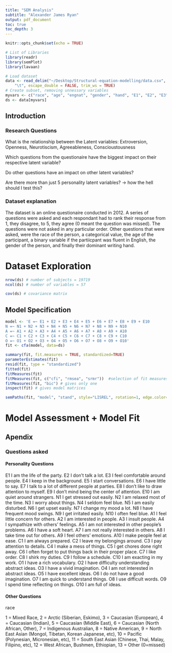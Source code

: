 ```yaml
---
title: "SEM Analysis"
subtitle: "Alexander James Ryan"
output: pdf_document
toc: true
toc_depth: 3
---
```


```r
knitr::opts_chunk$set(echo = TRUE)

# List of Libraries
library(readr)
library(semPlot)
library(lavaan)

# Load dataset
data <- read_delim("~/Desktop/Structural-equation-modelling/data.csv", 
    "\t", escape_double = FALSE, trim_ws = TRUE)
# Create subset, removing unnessary variables
myvars <- c("race", "age", "engnat", "gender", "hand", "E1", "E2", "E3", "E4", "E5", "E6", "E7", "E8", "E9", "E10", "N1", "N2", "N3", "N4", "N5", "N6", "N7", "N8", "N9", "N10", "A1", "A2", "A3", "A4", "A5", "A6", "A7", "A8", "A9", "A10", "C1", "C2", "C3", "C4", "C5", "C6", "C7", "C8", "C9", "C10", "O1", "O2", "O3", "O4", "O5", "O6", "O7", "O8", "O9", "O10")
ds <- data[myvars]
```

## Introduction

### Research Questions

What is the relationship between the Latent variables:
Extroversion, Openness, Neurotiscism, Agreeableness, Conscioustousness

Which questions from the questionaire have the biggest impact on their respective latent variable?

Do other questions have an impact on other latent variables?

Are there more than just 5 personality latent variables? -> how the hell should I test this?

### Dataset explanation

The dataset is an online questionaire conducted in 2012. A series of questions were asked and each respondant had to rank their response from 1, they disagree, to 5, they agree (0 meant the question was missed). The questions were not asked in any particular order. Other questions that were asked, were the race of the person, a categorical value, the age of the participant, a binary variable if the partiicpant was fluent in English, the gender of the person, and finally their dominant writing hand.

# Dataset Exploration
```r
nrow(ds) # number of subjects = 19719
ncol(ds) # number of variables = 57
```


```r
cov(ds) # covariance matrix
```







## Model Specification

```r
model <- 'E =~ E1 + E2 + E3 + E4 + E5 + E6 + E7 + E8 + E9 + E10
N =~ N1 + N2 + N3 + N4 + N5 + N6 + N7 + N8 + N9 + N10
A =~ A1 + A2 + A3 + A4 + A5 + A6 + A7 + A8 + A9 + A10
C =~ C1 + C2 + C3 + C4 + C5 + C6 + C7 + C8 + C9 + C10
O =~ O1 + O2 + O3 + O4 + O5 + O6 + O7 + O8 + O9 + O10' 
fit <- cfa(model, data=ds)

summary(fit, fit.measures = TRUE, standardized=TRUE)
parameterEstimates(fit)
resid(fit, type = "standardized")
fitted(fit)
fitMeasures(fit)
fitMeasures(fit, c("cfi", "rmsea", "srmr"))  #selection of fit measures
fitMeasures(fit, "bic") # gives only one
inspect(fit) # gives model matrices

semPaths(fit, "model", "stand", style="LISREL", rotation=1, edge.color="black", edge.label.cex=1, mar=c(10,1,2,1))

```




# Model Assessment + Model Fit


## Apendix

### Questions asked

#### Personality Questions

E1	I am the life of the party.
E2	I don't talk a lot.
E3	I feel comfortable around people.
E4	I keep in the background.
E5	I start conversations.
E6	I have little to say.
E7	I talk to a lot of different people at parties.
E8	I don't like to draw attention to myself.
E9	I don't mind being the center of attention.
E10	I am quiet around strangers.
N1	I get stressed out easily.
N2	I am relaxed most of the time.
N3	I worry about things.
N4	I seldom feel blue.
N5	I am easily disturbed.
N6	I get upset easily.
N7	I change my mood a lot.
N8	I have frequent mood swings.
N9	I get irritated easily.
N10	I often feel blue.
A1	I feel little concern for others.
A2	I am interested in people.
A3	I insult people.
A4	I sympathize with others' feelings.
A5	I am not interested in other people's problems.
A6	I have a soft heart.
A7	I am not really interested in others.
A8	I take time out for others.
A9	I feel others' emotions.
A10	I make people feel at ease.
C1	I am always prepared.
C2	I leave my belongings around.
C3	I pay attention to details.
C4	I make a mess of things.
C5	I get chores done right away.
C6	I often forget to put things back in their proper place.
C7	I like order.
C8	I shirk my duties.
C9	I follow a schedule.
C10	I am exacting in my work.
O1	I have a rich vocabulary.
O2	I have difficulty understanding abstract ideas.
O3	I have a vivid imagination.
O4	I am not interested in abstract ideas.
O5	I have excellent ideas.
O6	I do not have a good imagination.
O7	I am quick to understand things.
O8	I use difficult words.
O9	I spend time reflecting on things.
O10	I am full of ideas.

#### Other Questions

race 

1 = Mixed Race, 2 = Arctic (Siberian, Eskimo), 3 = Caucasian (European), 4 = Caucasian (Indian), 5 = Caucasian (Middle East), 6 = Caucasian (North African, Other), 7 = Indigenous Australian, 8 = Native American, 9 = North East Asian (Mongol, Tibetan, Korean Japanese, etc), 10 = Pacific (Polynesian, Micronesian, etc), 11 = South East Asian (Chinese, Thai, Malay, Filipino, etc), 12 = West African, Bushmen, Ethiopian, 13 = Other (0=missed)



